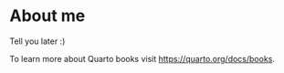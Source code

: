 # About me {.unnumbered}

Tell you later :)

To learn more about Quarto books visit <https://quarto.org/docs/books>.
